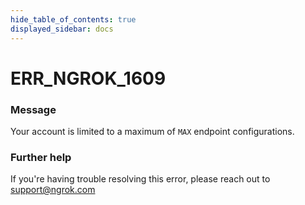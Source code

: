 ```yaml
---
hide_table_of_contents: true
displayed_sidebar: docs
---
```



# ERR_NGROK_1609

### Message

Your account is limited to a maximum of `MAX` endpoint configurations.

<ErrorDetails error="err_ngrok_1609" />

### Further help

If you're having trouble resolving this error, please reach out to [support@ngrok.com](mailto:support@ngrok.com?subject=Help%20with%20ERR_NGROK_1609)
